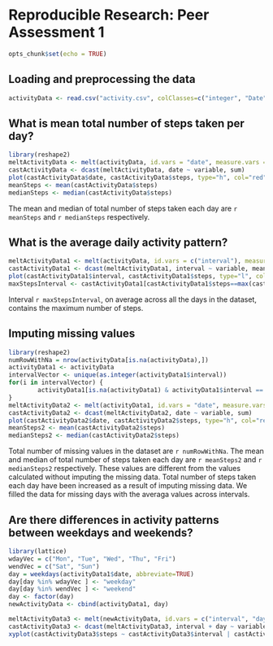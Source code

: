# Reproducible Research: Peer Assessment 1
```r
opts_chunk$set(echo = TRUE)
```

## Loading and preprocessing the data
```r
activityData <- read.csv("activity.csv", colClasses=c("integer", "Date", "integer"))
```


## What is mean total number of steps taken per day?
```r
library(reshape2)
meltActivityData <- melt(activityData, id.vars = "date", measure.vars = c("steps", "interval"), na.rm=TRUE)
castActivityData <- dcast(meltActivityData, date ~ variable, sum)
plot(castActivityData$date, castActivityData$steps, type="h", col="red", xlab="Date", ylab="Number of Total Steps")
meanSteps <- mean(castActivityData$steps)
medianSteps <- median(castActivityData$steps)
```
The mean and median of total number of steps taken each day are `r meanSteps` and `r medianSteps` respectively.


## What is the average daily activity pattern?
```r
meltActivityData1 <- melt(activityData, id.vars = c("interval"), measure.vars = c("steps","date"), na.rm=TRUE)
castActivityData1 <- dcast(meltActivityData1, interval ~ variable, mean)
plot(castActivityData1$interval, castActivityData1$steps, type="l", col="blue", xlab="Interval", ylab="Average Steps Taken")
maxStepsInterval <- castActivityData1[castActivityData1$steps==max(castActivityData1$steps),]$interval
```
Interval `r maxStepsInterval`, on average across all the days in the dataset, contains the maximum number of steps.


## Imputing missing values
```r

library(reshape2)
numRowWithNa = nrow(activityData[is.na(activityData),])
activityData1 <- activityData
intervalVector <- unique(as.integer(activityData1$interval))
for(i in intervalVector) {
        activityData1[is.na(activityData1) & activityData1$interval == i,]$steps <- mean(activityData1[activityData1$interval == i,]$steps, na.rm=TRUE)
}
meltActivityData2 <- melt(activityData1, id.vars = "date", measure.vars = c("steps", "interval"), na.rm=FALSE)
castActivityData2 <- dcast(meltActivityData2, date ~ variable, sum)
plot(castActivityData2$date, castActivityData2$steps, type="h", col="red", xlab="Date", ylab="Number of Total Steps")
meanSteps2 <- mean(castActivityData2$steps)
medianSteps2 <- median(castActivityData2$steps)
```
Total number of missing values in the dataset are `r numRowWithNa`.
The mean and median of total number of steps taken each day are `r meanSteps2` and `r medianSteps2` respectively. These values are different from the values calculated without imputing the missing data. Total number of steps taken each day have been increased as a result of imputing missing data. We filled the data for missing days with the averaga values across intervals. 

## Are there differences in activity patterns between weekdays and weekends?
```r
library(lattice)
wdayVec = c("Mon", "Tue", "Wed", "Thu", "Fri")
wendVec = c("Sat", "Sun")
day = weekdays(activityData1$date, abbreviate=TRUE)
day[day %in% wdayVec ] <- "weekday"
day[day %in% wendVec ] <- "weekend"
day <- factor(day)
newActivityData <- cbind(activityData1, day)

meltActivityData3 <- melt(newActivityData, id.vars = c("interval", "day"), measure.vars = "steps", na.rm=FALSE)
castActivityData3 <- dcast(meltActivityData3, interval + day ~ variable, mean)
xyplot(castActivityData3$steps ~ castActivityData3$interval | castActivityData3$day, group=castActivityData3$day, type="l", layout=c(1,2), xlab="Interval", ylab="Number of steps")
```
